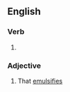 ==English==

===Verb===
{{head|en|verb form}}

# {{present participle of|en|emulsify|nocat=1}}

===Adjective===
{{en-adj|-}}

# That [[emulsifies]]